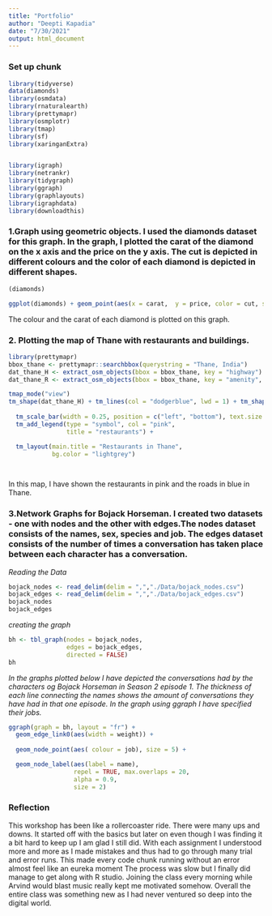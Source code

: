 ```yaml
---
title: "Portfolio"
author: "Deepti Kapadia"
date: "7/30/2021"
output: html_document
---
```


### Set up chunk
```r
library(tidyverse)
data(diamonds)
library(osmdata) 
library(rnaturalearth)
library(prettymapr)
library(osmplotr)
library(tmap) 
library(sf)
library(xaringanExtra)


library(igraph)
library(netrankr)
library(tidygraph)
library(ggraph)
library(graphlayouts)
library(igraphdata)
library(downloadthis)
```

### 1.Graph using geometric objects. I used the diamonds dataset for this graph. In the graph, I plotted the carat of the diamond on the x axis and the price on the y axis. The cut is depicted in different colours and the color of each diamond is depicted in different shapes.

```r
(diamonds)
```


```r
ggplot(diamonds) + geom_point(aes(x = carat,  y = price, color = cut, shape = color)) 
```
The colour and the carat of each diamond is plotted on this graph.



### 2. Plotting the map of Thane with restaurants and buildings. 

```r
library(prettymapr)
bbox_thane <- prettymapr::searchbbox(querystring = "Thane, India")
dat_thane_H <- extract_osm_objects(bbox = bbox_thane, key = "highway")
dat_thane_R <- extract_osm_objects(bbox = bbox_thane, key = "amenity", value = "restaurant", return_type = "point")
```


```r
tmap_mode("view")
tm_shape(dat_thane_H) + tm_lines(col = "dodgerblue", lwd = 1) + tm_shape(dat_thane_R) + tm_dots(size = 0.5, col = "pink", shape = 20) + tm_text("name", auto.placement = TRUE, size = 0.40 )+
  
  tm_scale_bar(width = 0.25, position = c("left", "bottom"), text.size = 0.35) +
  tm_add_legend(type = "symbol", col = "pink",
                title = "restaurants") +

  tm_layout(main.title = "Restaurants in Thane",
            bg.color = "lightgrey")

          
```
In this map, I have shown the restaurants in pink and the roads in blue in Thane.




### 3.Network Graphs for Bojack Horseman. I created two datasets - one with nodes and the other with edges.The nodes dataset consists of the names, sex, species and job. The edges dataset consists of the number of times a conversation has taken place between each character has a conversation.

*Reading the Data*
```r
bojack_nodes <- read_delim(delim = ",","./Data/bojack_nodes.csv")
bojack_edges <- read_delim(delim = ",","./Data/bojack_edges.csv")
bojack_nodes
bojack_edges
```

*creating the graph*

```r
bh <- tbl_graph(nodes = bojack_nodes, 
                edges = bojack_edges, 
                directed = FALSE)
bh
```


*In the graphs plotted below I have depicted the conversations had by the characters og Bojack Horseman in Season 2 episode 1. The thickness of each line connecting the names shows the amount of conversations they have had in that one episode. In the graph using ggraph I have specified their jobs.*

```r
ggraph(graph = bh, layout = "fr") +
  geom_edge_link0(aes(width = weight)) + 
  
  geom_node_point(aes( colour = job), size = 5) + 

  geom_node_label(aes(label = name), 
                  repel = TRUE, max.overlaps = 20,
                  alpha = 0.9,
                  size = 2)
```







### Reflection
This workshop has been like a rollercoaster ride. There were many ups and downs. It started off with the basics but later on even though I was finding it a bit hard to keep up I am glad I still did. With each assignment I understood more and more as I made mistakes and thus had to go through many trial and error runs. This made every code chunk running without an error almost feel like an eureka moment The process was slow but I finally did manage to get along with R studio. Joining the class every morning while Arvind would blast music really kept me motivated somehow. 
Overall the entire class was something new as I had never ventured so deep into the digital world. 



































